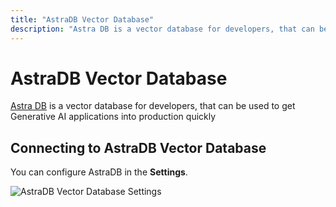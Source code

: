 ```yaml
---
title: "AstraDB Vector Database"
description: "Astra DB is a vector database for developers, that can be used to get Generative AI applications into production quickly."
---
```




# AstraDB Vector Database

[Astra DB](https://www.datastax.com/products/datastax-astra) is a vector database for developers, that can be used to get Generative AI applications into production quickly

## Connecting to AstraDB Vector Database

You can configure AstraDB in the **Settings**.

<Image
  src="/images/realtimex-setup/vector-database-configuration/cloud/astradb/astradb-vectordb.png"
  height={1080}
  width={1920}
  quality={100}
  alt="AstraDB Vector Database Settings"
/>
